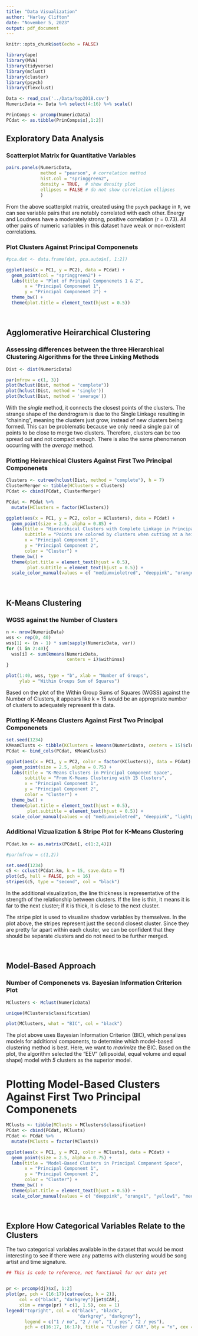 ```yaml
---
title: "Data Visualization"
author: "Harley Clifton"
date: "November 5, 2023"
output: pdf_document
---
```


```r
knitr::opts_chunk$set(echo = FALSE)

library(ape)
library(MVA)
library(tidyverse)
library(mclust)
library(cluster)
library(psych)
library(flexclust)

Data <- read_csv('../Data/top2018.csv')
NumericData <- Data %>% select(4:16) %>% scale()

PrinComps <- prcomp(NumericData)
PCdat <- as.tibble(PrinComps$x[,1:2])

```

## Exploratory Data Analysis

### Scatterplot Matrix for Quantitative Variables

```r

pairs.panels(NumericData, 
             method = "pearson", # correlation method
             hist.col = "springgreen2",
             density = TRUE,  # show density plot
             ellipses = FALSE # do not show correlation ellipses
             )
```

From the above scatterplot matrix, created using the `psych` package in `R`, we can see variable pairs that are notably correlated with each other. Energy and Loudness have a moderately strong, positive correlation (r = 0.73). All other pairs of numeric variables in this dataset have weak or non-existent correlations.



### Plot Clusters Against Principal Componenets

```r
#pca.dat <- data.frame(dat, pca.auto$x[, 1:2])

ggplot(aes(x = PC1, y = PC2), data = PCdat) + 
  geom_point(col = "springgreen2") +
  labs(title = "Plot of Prinipal Componenets 1 & 2",
       x = "Principal Componenet 1",
       y = "Principal Componenet 2") +
  theme_bw() + 
  theme(plot.title = element_text(hjust = 0.5))
```





$~$

## Agglomerative Heirarchical Clustering

### Assessing differences between the three Hierarchical Clustering Algorithms for the three Linking Methods

```r
Dist <- dist(NumericData)

par(mfrow = c(1, 3))
plot(hclust(Dist, method = "complete"))
plot(hclust(Dist, method = 'single'))
plot(hclust(Dist, method = 'average'))
```

With the _single_ method, it connects the closest points of the clusters. The strange shape of the dendrogram is due to the Single Linkage resulting in "chaining", meaning the clusters just grow, instead of new clusters being formed. This can be problematic because we only need a single pair of points to be close to merge two clusters. Therefore, clusters can be too spread out and not compact enough. There is also the same phenomenon occurring with the _average_ method.


### Plotting Heirarchical Clusters Against First Two Principal Componenets

```r
Clusters <- cutree(hclust(Dist, method = "complete"), h = 7)
ClusterMerger <- tibble(HClusters = Clusters)
PCdat <- cbind(PCdat, ClusterMerger)

PCdat <- PCdat %>%
  mutate(HClusters = factor(HClusters))

ggplot(aes(x = PC1, y = PC2, color = HClusters), data = PCdat) +
  geom_point(size = 2.5, alpha = 0.85) +
  labs(title = "Hierarchical Clusters with Complete Linkage in Principal Component Space",
       subtitle = "Points are colored by clusters when cutting at a height of 7",
       x = "Principal Component 1",
       y = "Principal Component 2",
       color = "Cluster") +
  theme_bw() + 
  theme(plot.title = element_text(hjust = 0.5),
        plot.subtitle = element_text(hjust = 0.5)) +
  scale_color_manual(values = c( "mediumvioletred", "deeppink", "orange1", "yellow1", "black", "lightgreen", "mediumturquoise", "deepskyblue", "plum2", "magenta3"))

```




$~$

## K-Means Clustering


### WGSS against the Number of Clusters

```r
n <- nrow(NumericData)
wss <- rep(0, 40)
wss[1] <- (n - 1) * sum(sapply(NumericData, var))
for (i in 2:40){
  wss[i] <- sum(kmeans(NumericData,
                       centers = i)$withinss)
}

plot(1:40, wss, type = "b", xlab = "Number of Groups",
     ylab = "Within Groups Sum of Squares")
```
Based on the plot of the Within Group Sums of Squares (WGSS) against the Number of Clusters, it appears like k = 15 would be an appropriate number of clusters to adequately represent this data.


### Plotting K-Means Clusters Against First Two Principal Componenets

```r
set.seed(1234)
KMeanClusts <- tibble(KClusters = kmeans(NumericData, centers = 15)$cluster)
PCdat <- bind_cols(PCdat, KMeanClusts)

ggplot(aes(x = PC1, y = PC2, color = factor(KClusters)), data = PCdat) +
  geom_point(size = 2.5, alpha = 0.75) +
  labs(title = "K-Means Clusters in Principal Component Space",
       subtitle = "From K-Means Clustering with 15 Clusters",
       x = "Principal Component 1",
       y = "Principal Component 2",
       color = "Cluster") +
  theme_bw() + 
  theme(plot.title = element_text(hjust = 0.5),
        plot.subtitle = element_text(hjust = 0.5)) +
  scale_color_manual(values = c( "mediumvioletred", "deeppink", "lightpink1", "orange1","gold", "yellow1", "palegreen", "seagreen2", "mediumturquoise", "paleturquoise2", "deepskyblue", "plum2", "magenta3", "snow3", "black"))
```


### Additional Vizualization & Stripe Plot for K-Means Clustering

```r
PCdat.km <- as.matrix(PCdat[, c(1:2,4)])

#par(mfrow = c(1,2))

set.seed(1234)
c5 <- cclust(PCdat.km, k = 15, save.data = T)
plot(c5, hull = FALSE, pch = 16)
stripes(c5, type = "second", col = "black")
```

In the additional visualization, the line thickness is representative of the strength of the relationship between clusters. If the line is thin, it means it is far to the next cluster; if it is thick, it is close to the next cluster.

The stripe plot is used to visualize shadow variables by themselves. In the plot above, the stripes represent just the second closest cluster. Since they are pretty far apart within each cluster, we can be confident that they should be separate clusters and do not need to be further merged.


$~$

## Model-Based Approach

### Number of Componenets vs. Bayesian Information Criterion Plot

```r
MClusters <- Mclust(NumericData)

unique(MClusters$classification)

plot(MClusters, what = "BIC", col = "black")
```

The plot above uses Bayesian Information Criterion (BIC), which penalizes models for additional components, to determine which model-based clustering method is best. Here, we want to _maximize_ the BIC. Based on the plot, the algorithm selected the "EEV" (ellipsoidal, equal volume and equal shape) model with _5_ clusters as the superior model.


# Plotting Model-Based Clusters Against First Two Principal Componenets

```r
MClusts <- tibble(MClusts = MClusters$classification)
PCdat <- cbind(PCdat, MClusts)
PCdat <- PCdat %>%
  mutate(MClusts = factor(MClusts))

ggplot(aes(x = PC1, y = PC2, color = MClusts), data = PCdat) +
  geom_point(size = 2.5, alpha = 0.75) +
  labs(title = "Model-Based Clusters in Principal Component Space",
       x = "Principal Component 1",
       y = "Principal Component 2",
       color = "Cluster") +
  theme_bw() + 
  theme(plot.title = element_text(hjust = 0.5)) +
  scale_color_manual(values = c( "deeppink", "orange1", "yellow1", "mediumturquoise", "magenta3"))
```



$~$

## Explore How Categorical Variables Relate to the Clusters

The two categorical variables available in the dataset that would be most interesting to see if there were any patterns with clustering would be song artist and time signature.

```r
## This is code to reference, not functional for our data yet


pr <- prcomp(dj)$x[, 1:2]
plot(pr, pch = (16:17)[cutree(cc, k = 2)],
     col = c("black", "darkgrey")[jet$CAR], 
     xlim = range(pr) * c(1, 1.5), cex = 1)
legend("topright", col = c("black", "black", 
                           "darkgrey", "darkgrey"), 
       legend = c("1 / no", "2 / no", "1 / yes", "2 / yes"), 
       pch = c(16:17, 16:17), title = "Cluster / CAR", bty = "n", cex = 1)
```

